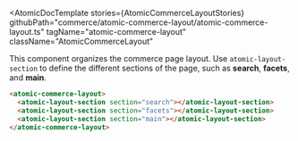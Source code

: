

<Meta of={AtomicCommerceLayoutStories} />

<AtomicDocTemplate
  stories={AtomicCommerceLayoutStories}
  githubPath="commerce/atomic-commerce-layout/atomic-commerce-layout.ts"
  tagName="atomic-commerce-layout"
  className="AtomicCommerceLayout"
>

This component organizes the commerce page layout. 
Use `atomic-layout-section` to define the different sections of the page, such as **search**, **facets**, and **main**.

```html
<atomic-commerce-layout>
  <atomic-layout-section section="search"></atomic-layout-section>
  <atomic-layout-section section="facets"></atomic-layout-section>
  <atomic-layout-section section="main"></atomic-layout-section>
</atomic-commerce-layout>
```

</AtomicDocTemplate>
